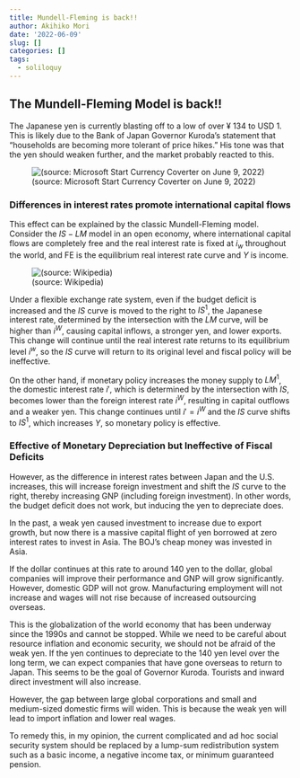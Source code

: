 ```yaml
---
title: Mundell-Fleming is back!!
author: Akihiko Mori
date: '2022-06-09'
slug: []
categories: []
tags:
  - soliloquy
---
```


## The Mundell-Fleming Model is back!!

The Japanese yen is currently blasting off to a low of over ¥ 134 to USD 1. 
This is likely due to the Bank of Japan Governor Kuroda's statement that "households are becoming more tolerant of price hikes." 
His tone was that the yen should weaken further, 
and the market probably reacted to this.

![(source: Microsoft Start Currency Coverter on June 9, 2022)](screenshot.png)

### Differences in interest rates promote international capital flows
This effect can be explained by the classic Mundell-Fleming model. 
Consider the $IS-LM$ model in an open economy, 
where international capital flows are completely free and the real interest rate is fixed at $i_w$ throughout the world, and 
FE is the equilibrium real interest rate curve and $Y$ is income.

![(source: Wikipedia)](mfm.png)

Under a flexible exchange rate system, 
even if the budget deficit is increased and the $IS$ curve is moved to the right to $IS^1$, the Japanese interest rate, determined by the intersection with the $LM$ curve, will be higher than $i^W$, causing capital inflows, a stronger yen, and lower exports.
This change will continue until the real interest rate returns to its equilibrium level $i^w$, so the $IS$ curve will return to its original level and fiscal policy will be ineffective.

On the other hand, if monetary policy increases the money supply to $LM^1$, the domestic interest rate $i'$, which is determined by the intersection with $IS$, becomes lower than the foreign interest rate $i^W$, resulting in capital outflows and a weaker yen.
This change continues until $i' = i^W$ and the $IS$ curve shifts to $IS^1$, which increases $Y$, so monetary policy is effective.

### Effective of Monetary Depreciation but Ineffective of Fiscal Deficits
However, as the difference in interest rates between Japan and the U.S. increases, this will increase foreign investment and shift the $IS$ curve to the right, thereby increasing GNP (including foreign investment). 
In other words, the budget deficit does not work, 
but inducing the yen to depreciate does.

In the past, a weak yen caused investment to increase due to export growth, 
but now there is a massive capital flight of yen borrowed at zero interest rates to invest in Asia. 
The BOJ's cheap money was invested in Asia.

If the dollar continues at this rate to around 140 yen to the dollar, global companies will improve their performance and GNP will grow significantly. 
However, domestic GDP will not grow. 
Manufacturing employment will not increase and wages will not rise because of increased outsourcing overseas.

This is the globalization of the world economy that has been underway since the 1990s and cannot be stopped. 
While we need to be careful about resource inflation and economic security, 
we should not be afraid of the weak yen. 
If the yen continues to depreciate to the 140 yen level over the long term, we can expect companies that have gone overseas to return to Japan. 
This seems to be the goal of Governor Kuroda. 
Tourists and inward direct investment will also increase.

However, the gap between large global corporations and small and medium-sized domestic firms will widen. 
This is because the weak yen will lead to import inflation and lower real wages. 

To remedy this, in my opinion, the current complicated and ad hoc social security system should be replaced by a lump-sum redistribution system such as a basic income, a negative income tax, or minimum guaranteed pension.


